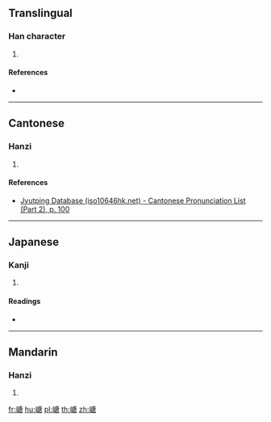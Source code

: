 ==Translingual==

===Han character===
{{Han char|rn=46|rad=山|as=10|sn=13|four=20767|canj=UILR|ids=⿰山唐}}

# {{defn|Han|sort=山10}}

====References====
* {{Han ref|kx=0317.140|dkj=08335|dj=0617.350|hdz=10792.020|uh=5D63|ud=23907|bh=DD4E|bd=56654}}

----

==Cantonese==

===Hanzi===
{{yue-hanzi|jyut=[[dong6]]|y=dong6}}

# {{defn|lang=yue|sort=山10}}

====References====
* [http://www.iso10646hk.net/jp/document/download.jsp Jyutping Database (iso10646hk.net) - Cantonese Pronunciation List (Part 2), p. 100]

----

==Japanese==

===Kanji===
{{ja-kanji|grade=|rs=山10}}

# {{defn|lang=ja|sort=山10}}

====Readings====
* {{ja-readings|on=[[たう]] (tau), [[だう]] (dau)|kun=}}

----

==Mandarin==

===Hanzi===
{{cmn-hanzi|pin=[[dàng]] ([[dang4]])|wg=tang<sup>4</sup>}}

# {{defn|lang=cmn|sort=山10}}

[[fr:嵣]]
[[hu:嵣]]
[[pl:嵣]]
[[th:嵣]]
[[zh:嵣]]